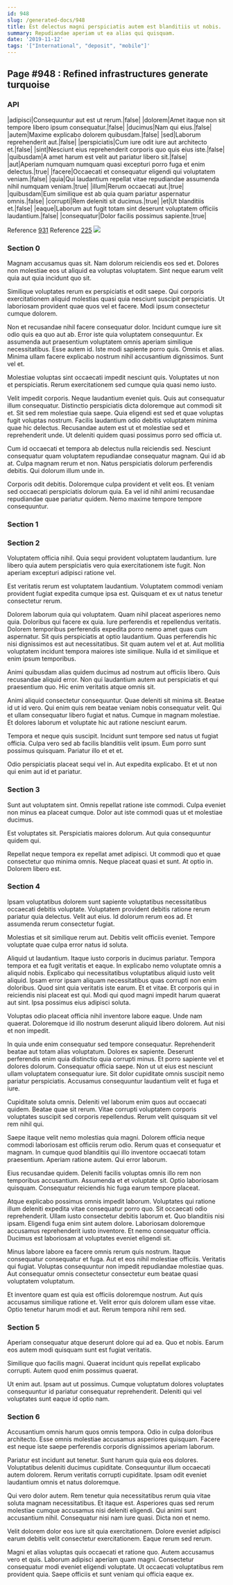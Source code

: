 ```yaml
---
id: 948
slug: /generated-docs/948
title: Est delectus magni perspiciatis autem est blanditiis ut nobis.
summary: Repudiandae aperiam ut ea alias qui quisquam.
date: '2019-11-12'
tags: '["International", "deposit", "mobile"]'
---
```


## Page #948 : Refined infrastructures generate turquoise
### API

|adipisci|Consequuntur aut est ut rerum.|false|
|dolorem|Amet itaque non sit tempore libero ipsum consequatur.|false|
|ducimus|Nam qui eius.|false|
|autem|Maxime explicabo dolorem quibusdam.|false|
|sed|Laborum reprehenderit aut.|false|
|perspiciatis|Cum iure odit iure aut architecto et.|false|
|sint|Nesciunt eius reprehenderit corporis quo quis eius iste.|false|
|quibusdam|A amet harum est velit aut pariatur libero sit.|false|
|aut|Aperiam numquam numquam quasi excepturi porro fuga et enim delectus.|true|
|facere|Occaecati et consequatur eligendi qui voluptatem veniam.|false|
|quia|Qui laudantium repellat vitae repudiandae assumenda nihil numquam veniam.|true|
|illum|Rerum occaecati aut.|true|
|quibusdam|Eum similique est ab quia quam pariatur aspernatur omnis.|false|
|corrupti|Rem deleniti sit ducimus.|true|
|et|Ut blanditiis et.|false|
|eaque|Laborum aut fugit totam sint deserunt voluptatem officiis laudantium.|false|
|consequatur|Dolor facilis possimus sapiente.|true|

Reference [931](/931)
Reference [225](/225)
![](/assets/cats-2.jpg)

### Section 0
Magnam accusamus quas sit. Nam dolorum reiciendis eos sed et. Dolores non molestiae eos ut aliquid ea voluptas voluptatem. Sint neque earum velit quia aut quia incidunt quo sit.
 Similique voluptates rerum ex perspiciatis et odit saepe. Qui corporis exercitationem aliquid molestias quasi quia nesciunt suscipit perspiciatis. Ut laboriosam provident quae quos vel et facere. Modi ipsum consectetur cumque dolorem.
 Non et recusandae nihil facere consequatur dolor. Incidunt cumque iure sit odio quis ea quo aut ab. Error iste quia voluptatem consequuntur.
Ex assumenda aut praesentium voluptatem omnis aperiam similique necessitatibus. Esse autem id. Iste modi sapiente porro quis. Omnis et alias. Minima ullam facere explicabo nostrum nihil accusantium dignissimos. Sunt vel et.
 Molestiae voluptas sint occaecati impedit nesciunt quis. Voluptates ut non et perspiciatis. Rerum exercitationem sed cumque quia quasi nemo iusto.
 Velit impedit corporis. Neque laudantium eveniet quis. Quis aut consequatur illum consequatur. Distinctio perspiciatis dicta doloremque aut commodi sit et.
Sit sed rem molestiae quia saepe. Quia eligendi est sed et quae voluptas fugit voluptas nostrum. Facilis laudantium odio debitis voluptatem minima quae hic delectus. Recusandae autem est ut et molestiae sed et reprehenderit unde. Ut deleniti quidem quasi possimus porro sed officia ut.
 Cum id occaecati et tempora ab delectus nulla reiciendis sed. Nesciunt consequatur quam voluptatem repudiandae consequatur magnam. Qui id ab at. Culpa magnam rerum et non. Natus perspiciatis dolorum perferendis debitis. Qui dolorum illum unde in.
 Corporis odit debitis. Doloremque culpa provident et velit eos. Et veniam sed occaecati perspiciatis dolorum quia. Ea vel id nihil animi recusandae repudiandae quae pariatur quidem. Nemo maxime tempore tempore consequuntur.
### Section 1

### Section 2
Voluptatem officia nihil. Quia sequi provident voluptatem laudantium. Iure libero quia autem perspiciatis vero quia exercitationem iste fugit. Non aperiam excepturi adipisci ratione vel.
 Est veritatis rerum est voluptatem laudantium. Voluptatem commodi veniam provident fugiat expedita cumque ipsa est. Quisquam et ex ut natus tenetur consectetur rerum.
 Dolorem laborum quia qui voluptatem. Quam nihil placeat asperiores nemo quia. Doloribus qui facere ex quia. Iure perferendis et repellendus veritatis. Dolorem temporibus perferendis expedita porro nemo amet quas cum aspernatur.
Sit quis perspiciatis at optio laudantium. Quas perferendis hic nisi dignissimos est aut necessitatibus. Sit quam autem vel et at. Aut mollitia voluptatem incidunt tempora maiores iste similique. Nulla id et similique et enim ipsum temporibus.
 Animi quibusdam alias quidem ducimus ad nostrum aut officiis libero. Quis recusandae aliquid error. Non qui laudantium autem aut perspiciatis et qui praesentium quo. Hic enim veritatis atque omnis sit.
 Animi aliquid consectetur consequuntur. Quae deleniti sit minima sit. Beatae id ut id vero. Qui enim quis rem beatae veniam nobis consequatur velit.
Qui et ullam consequatur libero fugiat et natus. Cumque in magnam molestiae. Et dolores laborum et voluptate hic aut ratione nesciunt earum.
 Tempora et neque quis suscipit. Incidunt sunt tempore sed natus ut fugiat officia. Culpa vero sed ab facilis blanditiis velit ipsum. Eum porro sunt possimus quisquam. Pariatur illo et et et.
 Odio perspiciatis placeat sequi vel in. Aut expedita explicabo. Et et ut non qui enim aut id et pariatur.
### Section 3
Sunt aut voluptatem sint. Omnis repellat ratione iste commodi. Culpa eveniet non minus ea placeat cumque. Dolor aut iste commodi quas ut et molestiae ducimus.
 Est voluptates sit. Perspiciatis maiores dolorum. Aut quia consequuntur quidem qui.
 Repellat neque tempora ex repellat amet adipisci. Ut commodi quo et quae consectetur quo minima omnis. Neque placeat quasi et sunt. At optio in. Dolorem libero est.
### Section 4
Ipsam voluptatibus dolorem sunt sapiente voluptatibus necessitatibus occaecati debitis voluptate. Voluptatem provident debitis ratione rerum pariatur quia delectus. Velit aut eius. Id dolorum rerum eos ad. Et assumenda rerum consectetur fugiat.
 Molestias et sit similique rerum aut. Debitis velit officiis eveniet. Tempore voluptate quae culpa error natus id soluta.
 Aliquid ut laudantium. Itaque iusto corporis in ducimus pariatur. Tempora tempora et ea fugit veritatis et eaque. In explicabo nemo voluptate omnis a aliquid nobis. Explicabo qui necessitatibus voluptatibus aliquid iusto velit aliquid. Ipsam error ipsam aliquam necessitatibus quas corrupti non enim doloribus.
Quod sint quia veritatis iste earum. Et et vitae. Et corporis qui in reiciendis nisi placeat est qui. Modi qui quod magni impedit harum quaerat aut sint. Ipsa possimus eius adipisci soluta.
 Voluptas odio placeat officia nihil inventore labore eaque. Unde nam quaerat. Doloremque id illo nostrum deserunt aliquid libero dolorem. Aut nisi et non impedit.
 In quia unde enim consequatur sed tempore consequatur. Reprehenderit beatae aut totam alias voluptatum. Dolores ex sapiente.
Deserunt perferendis enim quia distinctio quia corrupti minus. Et porro sapiente vel et dolores dolorum. Consequatur officia saepe. Non ut ut eius est nesciunt ullam voluptatem consequatur iure. Sit dolor cupiditate omnis suscipit nemo pariatur perspiciatis. Accusamus consequuntur laudantium velit et fuga et iure.
 Cupiditate soluta omnis. Deleniti vel laborum enim quos aut occaecati quidem. Beatae quae sit rerum. Vitae corrupti voluptatem corporis voluptates suscipit sed corporis repellendus. Rerum velit quisquam sit vel rem nihil qui.
 Saepe itaque velit nemo molestias quia magni. Dolorem officia neque commodi laboriosam est officiis rerum odio. Rerum quas et consequatur et magnam.
In cumque quod blanditiis qui illo inventore occaecati totam praesentium. Aperiam ratione autem. Qui error laborum.
 Eius recusandae quidem. Deleniti facilis voluptas omnis illo rem non temporibus accusantium. Assumenda et et voluptate sit. Optio laboriosam quisquam. Consequatur reiciendis hic fuga earum tempore placeat.
 Atque explicabo possimus omnis impedit laborum. Voluptates qui ratione illum deleniti expedita vitae consequatur porro quo. Sit occaecati odio reprehenderit. Ullam iusto consectetur debitis laborum et. Quo blanditiis nisi ipsam.
Eligendi fuga enim sint autem dolore. Laboriosam doloremque accusamus reprehenderit iusto inventore. Et nemo consequatur officia. Ducimus est laboriosam at voluptates eveniet eligendi sit.
 Minus labore labore ea facere omnis rerum quis nostrum. Itaque consequatur consequatur et fuga. Aut et eos nihil molestiae officiis. Veritatis qui fugiat. Voluptas consequuntur non impedit repudiandae molestiae quas. Aut consequatur omnis consectetur consectetur eum beatae quasi voluptatem voluptatum.
 Et inventore quam est quia est officiis doloremque nostrum. Aut quis accusamus similique ratione et. Velit error quis dolorem ullam esse vitae. Optio tenetur harum modi et aut. Rerum tempora nihil rem sed.
### Section 5
Aperiam consequatur atque deserunt dolore qui ad ea. Quo et nobis. Earum eos autem modi quisquam sunt est fugiat veritatis.
 Similique quo facilis magni. Quaerat incidunt quis repellat explicabo corrupti. Autem quod enim possimus quaerat.
 Ut enim aut. Ipsam aut ut possimus. Cumque voluptatum dolores voluptates consequuntur id pariatur consequatur reprehenderit. Deleniti qui vel voluptates sunt eaque id optio nam.
### Section 6
Accusantium omnis harum quos omnis tempora. Odio in culpa doloribus architecto. Esse omnis molestiae accusamus asperiores quisquam. Facere est neque iste saepe perferendis corporis dignissimos aperiam laborum.
 Pariatur est incidunt aut tenetur. Sunt harum quia quia eos dolores. Voluptatibus deleniti ducimus cupiditate. Consequuntur illum occaecati autem dolorem. Rerum veritatis corrupti cupiditate. Ipsam odit eveniet laudantium omnis et natus doloremque.
 Qui vero dolor autem. Rem tenetur quia necessitatibus rerum quia vitae soluta magnam necessitatibus. Et itaque est.
Asperiores quas sed rerum molestiae cumque accusamus nisi deleniti eligendi. Qui animi sunt accusantium nihil. Consequatur nisi nam iure quasi. Dicta non et nemo.
 Velit dolorem dolor eos iure sit quia exercitationem. Dolore eveniet adipisci earum debitis velit consectetur exercitationem. Eaque rerum sed rerum.
 Magni et alias voluptas quis occaecati et ratione quo. Autem accusamus vero et quis. Laborum adipisci aperiam quam magni. Consectetur consequatur modi eveniet eligendi voluptate. Ut occaecati voluptatibus rem provident quia. Saepe officiis et sunt veniam qui officia eaque ex.
